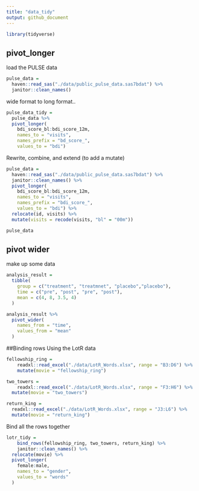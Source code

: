 ```yaml
---
title: "data_tidy"
output: github_document
---
```

```r
library(tidyverse)
```

## pivot_longer

load the PULSE data

```r
pulse_data = 
  haven::read_sas("./data/public_pulse_data.sas7bdat") %>% 
  janitor::clean_names()
```

wide format to long format..
```r
pulse_data_tidy = 
  pulse_data %>% 
  pivot_longer(
    bdi_score_bl:bdi_score_12m,
    names_to = "visits",
    names_prefix = "bd_score_",
    values_to = "bdi")
```
Rewrite, combine, and extend (to add a mutate)
```r
pulse_data = 
  haven::read_sas("./data/public_pulse_data.sas7bdat") %>% 
  janitor::clean_names() %>% 
  pivot_longer(
    bdi_score_bl:bdi_score_12m,
    names_to = "visits",
    names_prefix = "bdi_score_",
    values_to = "bdi") %>% 
  relocate(id, visits) %>% 
  mutate(visits = recode(visits, "bl" = "00m"))

pulse_data
```

## pivot wider

make up some data

```r
analysis_result = 
  tibble(
    group = c("treatment", "treatmnet", "placebo","placebo"),
    time = c("pre", "post", "pre", "post"),
    mean = c(4, 8, 3.5, 4)
  )

analysis_result %>% 
  pivot_wider(
    names_from = "time", 
    values_from = "mean"
  )
```

##Binding rows
Using the LotR data
```r
fellowship_ring = 
    readxl::read_excel("./data/LotR_Words.xlsx", range = "B3:D6") %>% 
    mutate(movie = "fellowship_ring")

two_towers = 
    readxl::read_excel("./data/LotR_Words.xlsx", range = "F3:H6") %>% 
  mutate(movie = "two_towers")

return_king = 
  readxl::read_excel("./data/LotR_Words.xlsx", range = "J3:L6") %>% 
  mutate(movie = "return_king")
```
Bind all the rows together

```r
lotr_tidy = 
    bind_rows(fellowship_ring, two_towers, return_king) %>% 
    janitor::clean_names() %>% 
  relocate(movie) %>% 
  pivot_longer(
    female:male,
    names_to = "gender",
    values_to = "words"
  )
```








